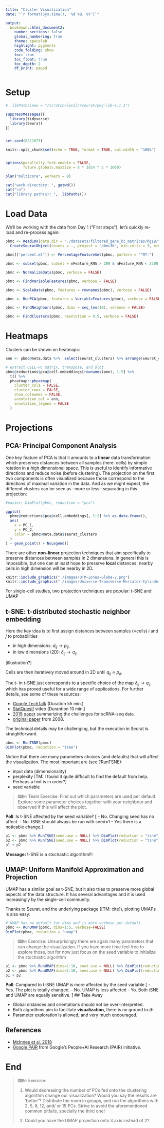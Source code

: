 ```yaml
---
title: "Cluster Visualization"
date: "`r format(Sys.time(), '%d %B, %Y')`"

output:
  bookdown::html_document2:
    number_sections: false
    global_numbering: true
    theme: spacelab
    highlight: pygments
    code_folding: show
    toc: true
    toc_float: true
    toc_depth: 2
    df_print: paged
---
```


# Setup

```r
# .libPaths(new = "/scratch/local/rseurat/pkg-lib-4.1.3")

suppressMessages({
  library(tidyverse)
  library(Seurat)
})


set.seed(8211673)

knitr::opts_chunk$set(echo = TRUE, format = TRUE, out.width = "100%")


options(parallelly.fork.enable = FALSE,
        future.globals.maxSize = 8 * 1024 ^ 2 * 1000)

plan("multicore", workers = 8)
```

```r
cat("work directory: ", getwd())
cat("\n")
cat("library path(s): ", .libPaths())
```

# Load Data

We'll be working with the data from Day 1 ("First steps"), let's quickly re-load and re-process again:

```r
pbmc <- Read10X(data.dir = "./datasets/filtered_gene_bc_matrices/hg19/") %>%
  CreateSeuratObject(counts = ., project = "pbmc3k", min.cells = 3, min.features = 200)

pbmc[["percent.mt"]] <- PercentageFeatureSet(pbmc, pattern = "^MT-")

pbmc <- subset(pbmc, subset = nFeature_RNA > 200 & nFeature_RNA < 2500 & percent.mt < 5)

pbmc <- NormalizeData(pbmc, verbose = FALSE)

pbmc <- FindVariableFeatures(pbmc, verbose = FALSE)

pbmc <- ScaleData(pbmc, features = rownames(pbmc), verbose = FALSE)

pbmc <- RunPCA(pbmc, features = VariableFeatures(pbmc), verbose = FALSE)

pbmc <- FindNeighbors(pbmc, dims = seq_len(10), verbose = FALSE)

pbmc <- FindClusters(pbmc, resolution = 0.5, verbose = FALSE)
```

# Heatmaps

Clusters can be shown on heatmaps:

```r
ann <- pbmc@meta.data %>%  select(seurat_clusters) %>% arrange(seurat_clusters)

# extract CELL-PC matrix, transpose, and plot
pbmc@reductions$pca@cell.embeddings[rownames(ann), 1:5] %>%
  t() %>%
  pheatmap::pheatmap(
    cluster_cols = FALSE,
    cluster_rows = FALSE,
    show_colnames = FALSE,
    annotation_col = ann,
    annotation_legend = FALSE
  )
```

# Projections

## PCA: Principal Component Analysis

One key feature of PCA is that it amounts to a **linear** data transformation which preserves distances between all samples (here: cells) by simple rotation in a high dimensional space.
This is useful to identify informative directions and reduce noise (before clustering).
The projection on the first two components is often visualized because those correspond to the directions of maximal variation in the data. And as we might expect, the different clusters can be seen as --more or less-- separating in this projection:

```r
#easier: DimPlot(pbmc, reduction = "pca")

ggplot(
  pbmc@reductions$pca@cell.embeddings[, 1:2] %>% as.data.frame(),
  aes(
    x = PC_1,
    y = PC_2,
    color = pbmc@meta.data$seurat_clusters
  )
) + geom_point() + NoLegend()
```

There are other **non-linear** projection techniques that aim specifically to preserve distances between samples in 2 dimensions. In general this is impossible, but one can at least hope to preserve **local** distances: nearby cells in high dimension will be nearby in 2D.

```r
knitr::include_graphics("./images/UTM-Zones-Globe-2.png")
knitr::include_graphics("./images/Universe-Transverse-Mercator-Cylinder-678x540.png")
```


For single-cell studies, two projection techniques are popular: t-SNE and UMAP


## t-SNE: t-distributed stochastic neighbor embedding

Here the key idea is to first assign distances between samples (=cells) $i$ and $j$ to probabilities

- in high dimensions:  $d_{ij} \to p_{ij}$,
- in low dimensions (2D):  $\delta_{ij} \to q_{ij}$

[illustration?]

Cells are then iteratively moved around in 2D until $q_{ij} \approx p_{ij}$.

The t- in t-SNE just corresponds to a specific choice of the map $\delta_{ij} \to q_{ij}$ which has proved useful for a wide range of applications. For further details, see some of these resources:

- [Google TechTalk](https://www.youtube.com/watch?v=RJVL80Gg3lA&list=UUtXKDgv1AVoG88PLl8nGXmw) (Duration 55 min.)
- [StatQuest!](https://www.youtube.com/watch?v=NEaUSP4YerM) video (Durantion 10 min.)
- [2019 paper](https://www.nature.com/articles/s41467-019-13056-x) summarizing the challenges for scRNA-seq data.
- [original paper](https://jmlr.csail.mit.edu/papers/volume9/vandermaaten08a/vandermaaten08a.pdf) from 2008.

The technical details may be challenging, but the execution in Seurat is straightforward.

```r
pbmc <- RunTSNE(pbmc)
DimPlot(pbmc, reduction = "tsne")
```

Notice that there are many parameters choices (and defaults) that will affect the visualization. 
The most important are (see ?RunTSNE):

- input data (dimensionality)
- perplexity [TM: I found it quite difficult to find the default from help. Perhaps a hint is in order?]
- seed variable

> ⌨🔥 Team Exercise: Find out which parameters are used per default. Explore some parameter choices together with your neighbour and observed if this will affect the plot. 

**Poll**: Is t-SNE affected by the seed variable?
[
- No. Changing seed has no affect.
- No. tSNE should always be run with seed=1
- Yes there is a noticable change.
]


```r
p1 <- pbmc %>% RunTSNE(seed.use = NULL) %>% DimPlot(reduction = "tsne")
p2 <- pbmc %>% RunTSNE(seed.use = NULL) %>% DimPlot(reduction = "tsne")
p1 + p2
```

**Message:** t-SNE is a stochastic algorithm!!!



## UMAP: Uniform Manifold Approximation and Projection
UMAP has a similar goal as t-SNE; but it also tries to preserve more global aspects of the data structure. It has several advantages and it is used increasingly by the single-cell community. 

Thanks to Seurat, and the underlying package ([TM: cite]), plotting UMAPs is also easy:

```r
# UMAP has no default for dims and is more verbose per default
pbmc <- RunUMAP(pbmc, dims=1:5, verbose=FALSE)
DimPlot(pbmc, reduction = "umap") 
```

> ⌨🔥 Exercise:
Unsurprisingly there are again many parameters that can change the visualization.
If you have more time feel free to explore those, but for now just focus on the seed variable to initialize the stochastic algorithm

```r
p1 <- pbmc %>% RunUMAP(dims=1:10, seed.use = NULL) %>% DimPlot(reduction = "umap")
p2 <- pbmc %>% RunUMAP(dims=1:10, seed.use = NULL) %>% DimPlot(reduction = "umap")
p1 + p2
```
**Poll**: Compared to t-SNE UMAP is more affected by the seed variable
[
- Yes. The plot is totally changed.
- No.  UMAP is less affected
- Yo.  Both tSNE and UMAP are equally sensitive. 
]
## Take Away

- Global distances and orientations should not be over-interpreted.
- Both algorithms aim to facilitate **visualization**, there is no ground truth.
- Parameter exploration is allowed, and very much encouraged.

## References

- [McInnes et al. 2018](https://arxiv.org/pdf/1802.03426)
- [Google PAIR](https://pair-code.github.io/understanding-umap/) from Google's People+AI Research (PAIR) initiative.

# End

> ⌨🔥 Exercise:
>
> 1. Would decreasing the number of PCs fed onto the clustering algorithm change our visualization? Would you say the results are 'better'? Distribute the room in groups, and run the algorithms with 2, 5, 8, 12, and/ or 15 PCs. Strive to avoid the aforementioned common pitfalls, specially the third one!
>
> 2. Could you have the UMAP projection onto 3 axis instead of 2?



